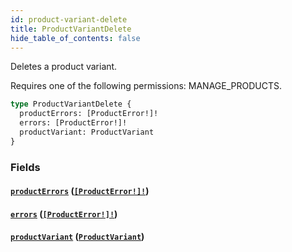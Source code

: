 ```yaml
---
id: product-variant-delete
title: ProductVariantDelete
hide_table_of_contents: false
---
```


Deletes a product variant.

Requires one of the following permissions: MANAGE_PRODUCTS.

```graphql
type ProductVariantDelete {
  productErrors: [ProductError!]!
  errors: [ProductError!]!
  productVariant: ProductVariant
}
```

### Fields

#### [`productErrors`](#) ([`[ProductError!]!`](../../../developer/api-reference/objects/product-error))

#### [`errors`](#) ([`[ProductError!]!`](../../../developer/api-reference/objects/product-error))

#### [`productVariant`](#) ([`ProductVariant`](../../../developer/api-reference/objects/product-variant))
